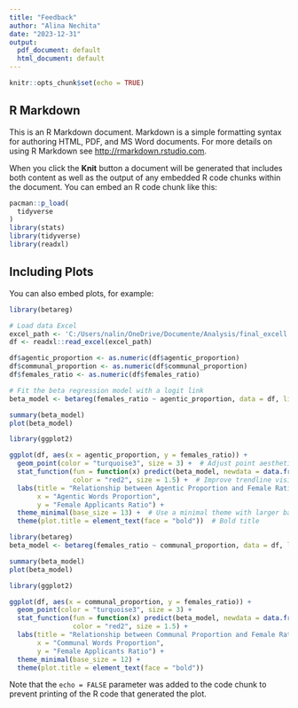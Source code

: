 ---
title: "Feedback"
author: "Alina Nechita"
date: "2023-12-31"
output:
  pdf_document: default
  html_document: default
---

```{r setup, include=FALSE}
knitr::opts_chunk$set(echo = TRUE)
```

## R Markdown

This is an R Markdown document. Markdown is a simple formatting syntax for authoring HTML, PDF, and MS Word documents. For more details on using R Markdown see <http://rmarkdown.rstudio.com>.

When you click the **Knit** button a document will be generated that includes both content as well as the output of any embedded R code chunks within the document. You can embed an R code chunk like this:

```{r }
pacman::p_load(
  tidyverse        
)
library(stats)
library(tidyverse)
library(readxl)
```

## Including Plots

You can also embed plots, for example:

```{r}
library(betareg)

# Load data Excel
excel_path <- 'C:/Users/nalin/OneDrive/Documente/Analysis/final_excell.xlsx'
df <- readxl::read_excel(excel_path)

df$agentic_proportion <- as.numeric(df$agentic_proportion)
df$communal_proportion <- as.numeric(df$communal_proportion)
df$females_ratio <- as.numeric(df$females_ratio)

```

```{r}

# Fit the beta regression model with a logit link
beta_model <- betareg(females_ratio ~ agentic_proportion, data = df, link = "logit")

summary(beta_model)
plot(beta_model)
```

```{r}
library(ggplot2)

ggplot(df, aes(x = agentic_proportion, y = females_ratio)) +
  geom_point(color = "turquoise3", size = 3) +  # Adjust point aesthetics
  stat_function(fun = function(x) predict(beta_model, newdata = data.frame(agentic_proportion = x), type = "response"), 
                color = "red2", size = 1.5) +  # Improve trendline visibility
  labs(title = "Relationship between Agentic Proportion and Female Ratio",
       x = "Agentic Words Proportion",
       y = "Female Applicants Ratio") +
  theme_minimal(base_size = 13) +  # Use a minimal theme with larger base font size
  theme(plot.title = element_text(face = "bold"))  # Bold title

```

```{r}
library(betareg)
beta_model <- betareg(females_ratio ~ communal_proportion, data = df, link = "logit")

summary(beta_model)
plot(beta_model)

library(ggplot2)

ggplot(df, aes(x = communal_proportion, y = females_ratio)) +
  geom_point(color = "turquoise3", size = 3) +  
  stat_function(fun = function(x) predict(beta_model, newdata = data.frame(communal_proportion = x), type = "response"), 
                color = "red2", size = 1.5) +  
  labs(title = "Relationship between Communal Proportion and Female Ratio",
       x = "Communal Words Proportion",
       y = "Female Applicants Ratio") +
  theme_minimal(base_size = 12) + 
  theme(plot.title = element_text(face = "bold"))  

```

Note that the `echo = FALSE` parameter was added to the code chunk to prevent printing of the R code that generated the plot.
